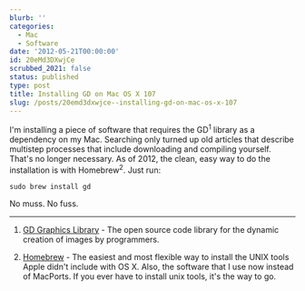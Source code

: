 ```yaml
---
blurb: ''
categories:
  - Mac
  - Software
date: '2012-05-21T00:00:00'
id: 20eMd3DXwjCe
scrubbed_2021: false
status: published
type: post
title: Installing GD on Mac OS X 107
slug: /posts/20emd3dxwjce--installing-gd-on-mac-os-x-107
---
```


I'm installing a piece of software that requires the GD<sup>1</sup> library as a dependency on my Mac. Searching only turned up old articles that describe multistep processes that include downloading and compiling yourself. That's no longer necessary. As of 2012, the clean, easy way to do the installation is with Homebrew<sup>2</sup>. Just run:

	sudo brew install gd

No muss. No fuss.

---


1. [GD Graphics Library](http://www.boutell.com/gd/) - The open source code library for the dynamic creation of images by programmers.

2. [Homebrew](http://mxcl.github.com/homebrew/) - The easiest and most flexible way to install the UNIX tools Apple didn't include with OS X. Also, the software that I use now instead of MacPorts. If you ever have to install unix tools, it's the way to go.
